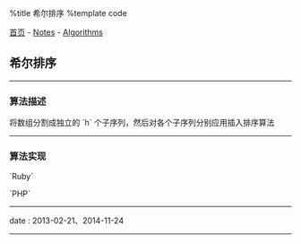 %title 希尔排序
%template code

[[../../index|首页]] - [[../index|Notes]] - [[index|Algorithms]]
==希尔排序==
----
===算法描述===

将数组分割成独立的 `h` 个子序列，然后对各个子序列分别应用插入排序算法
----
===算法实现===

`Ruby`
{{{Ruby
# 希排
class Array
  def shell_sort!
    len = self.length
    h = 1
    while h < len / 3
      h = 3*h + 1
    end

    while h >= 1
      h.upto(len - 1) do |i|
        i.downto(h) do |j|
          self[j], self[j - h] = self[j - h], self[j] if self[j] < self[j - h]
          j -= h
        end
      end
      h /= 3
    end
  end
end


# 测试
arr = (1..10).to_a.shuffle
p arr

arr.shell_sort!
p arr
}}}

`PHP`
{{{PHP
<?php

// 希排
function shell_sort (&$arr) {
    $len = count($arr);
    $h = 1;
    while ($h < intval($len / 3)) {
        $h = 3*$h + 1;
    }

    while ($h >= 1) {
        for ($i = $h; $i < $len; ++$i) {
            for ($j = $i; $j >= $h; --$j) {
                if ($arr[$j] < $arr[$j - $h]) {
                    $temp = $arr[$j];
                    $arr[$j] = $arr[$j - $h];
                    $arr[$j - $h] = $temp;
                }
                $j -= $h;
            }
        }
        $h = intval($h / 3);
    }
}


// 打印数组
function print_arr ($arr) {
    echo '[';
    for ($i = 0; $i < count($arr) - 1; ++$i) {
        echo $arr[$i].' ';
    }
    echo $arr[count($arr) - 1];
    echo ']';
}


// 测试
$arr = range(1, 10);
shuffle($arr);
print_arr($arr);
echo "\n";

shell_sort($arr);
print_arr($arr);
echo "\n";
}}}
----
<red>date</red> : 2013-02-21、2014-11-24
----
